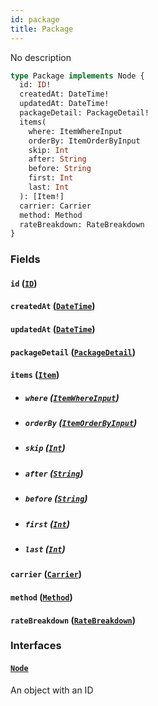 ```yaml
---
id: package
title: Package
---
```


No description

```graphql
type Package implements Node {
  id: ID!
  createdAt: DateTime!
  updatedAt: DateTime!
  packageDetail: PackageDetail!
  items(
    where: ItemWhereInput
    orderBy: ItemOrderByInput
    skip: Int
    after: String
    before: String
    first: Int
    last: Int
  ): [Item!]
  carrier: Carrier
  method: Method
  rateBreakdown: RateBreakdown
}
```

### Fields

#### `id` ([`ID`](../../rate-manager-service/scalars/id))

#### `createdAt` ([`DateTime`](../../rate-manager-service/scalars/date-time))

#### `updatedAt` ([`DateTime`](../../rate-manager-service/scalars/date-time))

#### `packageDetail` ([`PackageDetail`](../../rate-manager-service/objects/package-detail))

#### `items` ([`Item`](../../rate-manager-service/objects/item))

- ##### `where` ([`ItemWhereInput`](../../rate-manager-service/inputs/item-where-input))

- ##### `orderBy` ([`ItemOrderByInput`](../../rate-manager-service/enums/item-order-by-input))

- ##### `skip` ([`Int`](../../rate-manager-service/scalars/int))

- ##### `after` ([`String`](../../rate-manager-service/scalars/string))

- ##### `before` ([`String`](../../rate-manager-service/scalars/string))

- ##### `first` ([`Int`](../../rate-manager-service/scalars/int))

- ##### `last` ([`Int`](../../rate-manager-service/scalars/int))

#### `carrier` ([`Carrier`](../../rate-manager-service/objects/carrier))

#### `method` ([`Method`](../../rate-manager-service/objects/method))

#### `rateBreakdown` ([`RateBreakdown`](../../rate-manager-service/objects/rate-breakdown))

### Interfaces

#### [`Node`](../../rate-manager-service/interfaces/node)

An object with an ID
